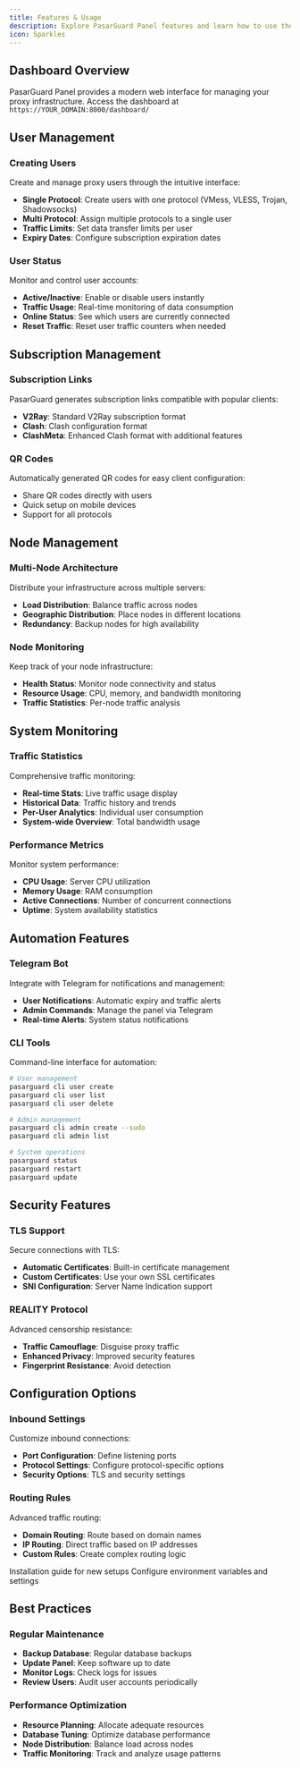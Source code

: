 ```yaml
---
title: Features & Usage
description: Explore PasarGuard Panel features and learn how to use them
icon: Sparkles
---
```


## Dashboard Overview

PasarGuard Panel provides a modern web interface for managing your proxy infrastructure. Access the dashboard at `https://YOUR_DOMAIN:8000/dashboard/`

## User Management

### Creating Users

Create and manage proxy users through the intuitive interface:

- **Single Protocol**: Create users with one protocol (VMess, VLESS, Trojan, Shadowsocks)
- **Multi Protocol**: Assign multiple protocols to a single user
- **Traffic Limits**: Set data transfer limits per user
- **Expiry Dates**: Configure subscription expiration dates

### User Status

Monitor and control user accounts:

- **Active/Inactive**: Enable or disable users instantly
- **Traffic Usage**: Real-time monitoring of data consumption
- **Online Status**: See which users are currently connected
- **Reset Traffic**: Reset user traffic counters when needed

## Subscription Management

### Subscription Links

PasarGuard generates subscription links compatible with popular clients:

- **V2Ray**: Standard V2Ray subscription format
- **Clash**: Clash configuration format
- **ClashMeta**: Enhanced Clash format with additional features

### QR Codes

Automatically generated QR codes for easy client configuration:

- Share QR codes directly with users
- Quick setup on mobile devices
- Support for all protocols

## Node Management

### Multi-Node Architecture

Distribute your infrastructure across multiple servers:

- **Load Distribution**: Balance traffic across nodes
- **Geographic Distribution**: Place nodes in different locations
- **Redundancy**: Backup nodes for high availability

### Node Monitoring

Keep track of your node infrastructure:

- **Health Status**: Monitor node connectivity and status
- **Resource Usage**: CPU, memory, and bandwidth monitoring
- **Traffic Statistics**: Per-node traffic analysis

## System Monitoring

### Traffic Statistics

Comprehensive traffic monitoring:

- **Real-time Stats**: Live traffic usage display
- **Historical Data**: Traffic history and trends
- **Per-User Analytics**: Individual user consumption
- **System-wide Overview**: Total bandwidth usage

### Performance Metrics

Monitor system performance:

- **CPU Usage**: Server CPU utilization
- **Memory Usage**: RAM consumption
- **Active Connections**: Number of concurrent connections
- **Uptime**: System availability statistics

## Automation Features

### Telegram Bot

Integrate with Telegram for notifications and management:

- **User Notifications**: Automatic expiry and traffic alerts
- **Admin Commands**: Manage the panel via Telegram
- **Real-time Alerts**: System status notifications

### CLI Tools

Command-line interface for automation:

```bash
# User management
pasarguard cli user create
pasarguard cli user list
pasarguard cli user delete

# Admin management
pasarguard cli admin create --sudo
pasarguard cli admin list

# System operations
pasarguard status
pasarguard restart
pasarguard update
```

## Security Features

### TLS Support

Secure connections with TLS:

- **Automatic Certificates**: Built-in certificate management
- **Custom Certificates**: Use your own SSL certificates
- **SNI Configuration**: Server Name Indication support

### REALITY Protocol

Advanced censorship resistance:

- **Traffic Camouflage**: Disguise proxy traffic
- **Enhanced Privacy**: Improved security features
- **Fingerprint Resistance**: Avoid detection

## Configuration Options

### Inbound Settings

Customize inbound connections:

- **Port Configuration**: Define listening ports
- **Protocol Settings**: Configure protocol-specific options
- **Security Options**: TLS and security settings

### Routing Rules

Advanced traffic routing:

- **Domain Routing**: Route based on domain names
- **IP Routing**: Direct traffic based on IP addresses
- **Custom Rules**: Create complex routing logic

<Cards>
  <Card title="Installation" href="/panel/installation">
    Installation guide for new setups
  </Card>

  <Card title="Configuration" href="/panel/configuration">
    Configure environment variables and settings
  </Card>
</Cards>

## Best Practices

### Regular Maintenance

- **Backup Database**: Regular database backups
- **Update Panel**: Keep software up to date
- **Monitor Logs**: Check logs for issues
- **Review Users**: Audit user accounts periodically

### Performance Optimization

- **Resource Planning**: Allocate adequate resources
- **Database Tuning**: Optimize database performance
- **Node Distribution**: Balance load across nodes
- **Traffic Monitoring**: Track and analyze usage patterns
